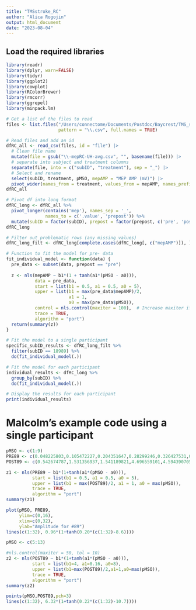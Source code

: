 ```yaml
---
title: "TMSstroke_RC"
author: "Alica Rogojin"
output: html_document
date: "2023-08-04"
---
```


## Load the required libraries
```r
library(readr)
library(dplyr, warn=FALSE)
library(tidyr)
library(ggplot2) 
library(cowplot) 
library(RColorBrewer) 
library(rmcorr)
library(ggrepel)
library(minpack.lm)
```

```r
# Get a list of the files to read
files <- list.files("/Users/connectome/Documents/Postdoc/Baycrest/TMS_stroke/processed_data/old/rc/average/unaffected_hemi", 
                    pattern = "\\.csv", full.names = TRUE)

# Read files and add an id
dfRC_all <- read_csv(files, id = "file") |>
  # Clean file name
  mutate(file = gsub("\\-mepRC-UH-avg.csv", "", basename(file))) |>
  # separate into subject and treatment columns
  separate(file, into = c("subID", "treatment"), sep = "_") |> 
  # Select and rename
  select(subID, treatment, pMSO, mepAMP = "MEP AMP (mV)") |> 
  pivot_wider(names_from = treatment, values_from = mepAMP, names_prefix = "mepAMP_")
dfRC_all

# Pivot df into long format
dfRC_long <- dfRC_all %>%
  pivot_longer(contains('mep'), names_sep = '_', 
               names_to = c('.value', 'prepost')) %>%
  mutate(subID = factor(subID), prepost = factor(prepost, c('pre', 'post')))
dfRC_long

# Filter out problematic rows (any missing values)
dfRC_long_filt <- dfRC_long[complete.cases(dfRC_long[, c("mepAMP")]), ]

# Function to fit the model for pre- data
fit_individual_model <- function(data) {
  pre_data <- subset(data, prepost == "pre")
  
  z <- nls(mepAMP ~ b1*(1 + tanh(a1*(pMSO - a0))), 
           data = pre_data,
           start = list(b1 = 0.5, a1 = 0.5, a0 = 5),
           upper = list(b1 = max(pre_data$mepAMP)/2, 
                        a1 = 1, 
                        a0 = max(pre_data$pMSO)),
           control = nls.control(maxiter = 100),  # Increase maxiter if needed
           trace = TRUE,
           algorithm = "port")
  return(summary(z))
}

# Fit the model to a single participant
specific_subID_results <- dfRC_long_filt %>%
  filter(subID == 18989) %>%
  do(fit_individual_model(.))

# Fit the model for each participant
individual_results <- dfRC_long %>%
  group_by(subID) %>%
  do(fit_individual_model(.))

# Display the results for each participant
print(individual_results)
```

# Malcolm's example code using a single participant

```r
pMSO <- c(1:9)
PRE89 <- c(0.048225803,0.105472227,0.204351647,0.28299246,0.326427531,0.608006921,0.540236238,0.903566428,1.04172458)
POST89 <- c(0.542674787,1.531356937,1.541189821,4.696559101,4.594390705,6.151579738,4.166369752,5.898124955,12.63777354)

z1 <- nls(PRE89 ~ b1*(1+tanh(a1*(pMSO - a0))), 
          start = list(b1 = 0.5, a1 = 0.5, a0 = 5),
          upper = list(b1 = max(POST89)/2, a1 = 1, a0 = max(pMSO)),
          trace = TRUE,
          algorithm = "port")
summary(z1)

plot(pMSO, PRE89, 
     ylim=c(0,16),
     xlim=c(0,32), 
     ylab="Amplitude for #89")
lines(c(1:32), 0.96*(1+tanh(0.20*(c(1:32)-8.6))))

pMSO <- c(5:13)

#nls.control(maxiter = 50, tol = 10)
z2 <- nls(POST89 ~ b1*(1+tanh(a1*(pMSO - a0))), 
          start = list(b1=4, a1=0.16, a0=8),
          upper = list(b1=max(POST89)/2,a1=1,a0=max(pMSO)),
          trace = TRUE,
          algorithm = "port")
summary(z2)

points(pMSO,POST89,pch=3)
lines(c(1:32), 6.32*(1+tanh(0.22*(c(1:32)-10.7))))

```

